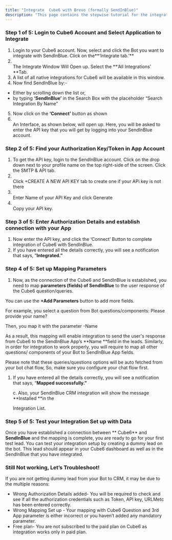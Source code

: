 ```yaml
---
title: "Integrate  Cube6 with Brevo (formally SendInBlue)"
description: "This page contains the stepwise tutorial for the integration with  Cube6"
---
```


### **Step 1 of 5: Login to  Cube6 Account and Select Application to Integrate**

1. Login to your  Cube6 account. Now, select and click the Bot you want to integrate with SendInBlue. Click on the**‘Integrate tab.’** 
2. \
   The Integrate Window Will Open up. Select the **‘All Integrations’ **Tab.
3. A list of all native integrations for  Cube6 will be available in this window.
4. Now find SendInBlue by:-

- Either by scrolling down the list or,
- by typing **‘SendInBlue’** in the Search Box with the placeholder “Search Integration By Name”

5. Now click on the **‘Connect’** button as shown
6. \
   An Interface, as shown below, will open up. Here, you will be asked to enter the API key that you will get by logging into your SendInBlue account.

### **Step 2 of 5: Find your Authorization Key/Token in App Account**

1. To get the API key, login to the SendInBlue account. Click on the drop down next to your profile name on the top right-side of the screen. Click the SMTP & API tab.
2. \
   Click \+CREATE A NEW API KEY tab to create one if your APi key is not there
3. \
   Enter Name of your API Key and click Generate
4. \
   Copy your API key.

### **Step 3 of 5: Enter Authorization Details and establish connection with your App**

1. Now enter the API key, and click the ‘Connect’ Button to complete integration of  Cube6 with SendInBlue.
2. If you have entered all the details correctly, you will see a notification that says, “**Integrated.”**

### **Step 4 of 5: Set up Mapping Parameters**

1. Now, as the connection of the  Cube6 and SendInBlue is established, you need to map **parameters (fields) of SendInBlue** to the user response of the  Cube6 question/queries.

You can use the **\+Add Parameters** button to add more fields.

For example, you select a question from Bot questions/components: Please provide your name?

Then, you map it with the parameter -Name

As a result, this mapping will enable integration to send the user's response from  Cube6 to the SendInBlue App’s **Name **field in the leads. Similarly, in order for integration to work properly, you will require to map all other questions/ components of your Bot to SendInBlue App fields.

Please note that these queries/questions options will be auto fetched from your bot chat flow, So, make sure you configure your chat flow first.

1. If you have entered all the details correctly, you will see a notification that says, “**Mapped successfully.”**

   c. Also, your SendInBlue CRM integration will show the message **Installed **in the

   Integration List.

### **Step 5 of 5: Test your Integration Set up with Data**

Once you have established a connection between ** Cube6** and **SendInBlue** and the mapping is complete, you are ready to go for your first test lead. You can test your integration setup by creating a dummy lead on the bot. This lead should appear in your  Cube6 dashboard as well as in the SendInBlue that you have integrated.

### **Still Not working, Let’s Troubleshoot\!**

If you are not getting dummy lead from your Bot to CRM, it may be due to the multiple reasons:

- Wrong Authorization Details added- You will be required to check and see if all the authorization credentials such as Token, API key, URLMetc has been entered correctly.
- Wrong Mapping Set up - Your mapping with  Cube6 Question and 3rd App parameter is either incorrect or you haven’t added any mandatory parameter.
- Free plan- You are not subscribed to the paid plan on  Cube6 as integration works only in paid plan.

 
